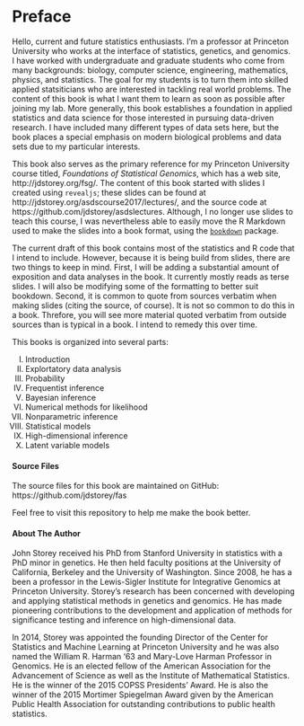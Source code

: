 # Preface {-}

Hello, current and future statistics enthusiasts. I'm a professor at Princeton University who works at the interface of statistics, genetics, and genomics. I have worked with undergraduate and graduate students who come from many backgrounds: biology, computer science, engineering, mathematics, physics, and statistics. The goal for my students is to turn them into skilled applied statsiticians who are interested in tackling real world problems. The content of this book is what I want them to learn as soon as possible after joining my lab.  More generally, this book establishes a foundation in applied statistics and data science for those interested in pursuing data-driven research. I have included many different types of data sets here, but the book places a special emphasis on modern biological problems and data sets due to my particular interests. 

This book also serves as the primary reference for my Princeton University course titled, _Foundations of Statistical Genomics_, which has a web site, http://jdstorey.org/fsg/. The content of this book started with slides I created using `revealjs`; these slides can be found at http://jdstorey.org/asdscourse2017/lectures/, and the source code at https://github.com/jdstorey/asdslectures. Although, I no longer use slides to teach this course, I was nevertheless able to easily move the R Markdown used to make the slides into a book format, using the [`bookdown`](https://cran.rstudio.com/web/packages/bookdown/index.html) package.

The current draft of this book contains most of the statistics and R code that I intend to include. However, because it is being build from slides, there are two things to keep in mind. First, I will be adding a substantial amount of exposition and data analyses in the book. It currently mostly reads as terse slides. I will also be modifying some of the formatting to better suit bookdown. Second, it is common to quote from sources verbatim when making slides (citing the source, of course). It is not so common to do this in a book. Threfore, you will see more material quoted verbatim from outside sources than is typical in a book. I intend to remedy this over time.

This books is organized into several parts:

<ol type="I">
  <li> Introduction
  <li> Explortatory data analysis
  <li> Probability
  <li> Frequentist inference
  <li> Bayesian inference
  <li> Numerical methods for likelihood
  <li> Nonparametric inference
  <li> Statistical models
  <li> High-dimensional inference
  <li> Latent variable models
</ol>

#### Source Files {-}

The source files for this book are maintained on GitHub: https://github.com/jdstorey/fas

Feel free to visit this repository to help me make the book better.

#### About The Author {-}

John Storey received his PhD from Stanford University in statistics with a PhD minor in genetics. He then held faculty positions at the University of California, Berkeley and the University of Washington. Since 2008, he has a been a professor in the Lewis-Sigler Institute for Integrative Genomics at Princeton University. Storey's research has been concerned with developing and applying statistical methods in genetics and genomics. He has made pioneering contributions to the development and application of methods for significance testing and inference on high-dimensional data.

In 2014, Storey was appointed the founding Director of the Center for Statistics and Machine Learning at Princeton University and he was also named the William R. Harman '63 and Mary-Love Harman Professor in Genomics. He is an elected fellow of the American Association for the Advancement of Science as well as the Institute of Mathematical Statistics. He is the winner of the 2015 COPSS Presidents' Award.  He is also the winner of the 2015 Mortimer Spiegelman Award given by the American Public Health Association for outstanding contributions to public health statistics.

